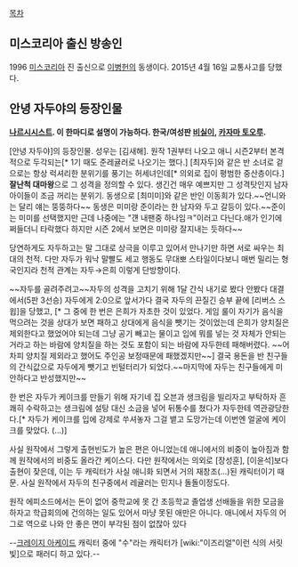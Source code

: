 [[목차]]

== 미스코리아 출신 방송인 ==
1996 [[미스코리아]] 진 출신으로 [[이병헌]]의 동생이다. 2015년 4월 16일 교통사고를 당했다.

== 안녕 자두야의 등장인물 ==
'''[[나르시시스트]]. 이 한마디로 설명이 가능하다. 한국/여성판 [[비실이]], [[카자마 토오루]].'''

[안녕 자두야]의 등장인물. 성우는 [김새해]. 원작 1권부터 나오고 애니 시즌2부터 본격적으로 두각되는[* 1기 때도 준레귤러로 나오기는 했다.] [최자두]와 같은 반 소녀로 겉으로는 항상 럭셔리한 분위기를 풍기는 허세녀인데[* 의외로 집이 평범한 중산층이다.] '''잘난척 대마왕'''으로 그 성격을 정의할 수 있다. 생긴건 매우 예쁘지만 그 성격탓인지 남자아이들이 조금 꺼리는 분위기. 동생으로 [최미미]와 같은 반인 이동희가 있다.~~언니와는 달리 얘는 뚱뚱하다~~ 동생은 미미랑 준이라는 한 남자와 두고 갈등이 있다.~~준이는 미미를 선택했지만 근데 나중에는 "걘 내팬중 하나임ㅋ"이러고 다닌다.애가 인기에 쩌들더니 타락했다 하지만 시즌 2에서 보면은 미미랑 잘지내는 듯하다~~

당연하게도 자두하고는 말 그대로 상극을 이루고 있어서 만나기만 하면 서로 싸우는 최대의 천적. 다만 자두가 워낙 말빨도 세고 행동도 무대뽀 스타일이다보니 매번 밀리는 형국인지라 천적 관계는 자두→은희 이렇게 단방향이다.

~~자두를 골려주려고~~자두의 성격을 고치기 위해 1달 간식 내기로 봤다 안봤다 대결에서(5판 3선승) 자두에게 2:0으로 앞서가다 결국 자두의 끈질긴 승부 끝에 [리버스 스윕]을 당했고, [* 그 중에 한 번은 은희가 자초한 것이 있었다. 게임 룰이 자기가 음식을 먹으려는 것을 상대가 보면 패하고 상대에게 음식을 뺏기는 것이었는데 은희가 양치질은 제외한다고 했었어야 되는데 그냥 공기 빼고는 물이고 입에 뭐를 넣는 것 자체가 안되는 거라고 하는 바람에 양치질을 하는 것도 포함이 되는 바람에 자두한테 패해버렸다. ~~어차피 양치질 제외라고 했어도 주인공 보정때문에 패했겠지만~~] 결국 용돈을 반 친구들의 간식값으로 자두에게 뺏기고 빈털터리가 되었다.~~마지막에 자두는 친구들에게 미안하다고 반성했지만~~

한 번은 자두가 케이크를 만들기 위해 자기네 집 오븐과 생크림을 빌리자고 부탁하자 흔쾌히 수락하고는 생크림에 설탕 대신 소금을 넣어 뒤통수를 쳤다가 자두한테 역관광당한다.[* 자두가 케이크를 입에 강제로 쑤셔놓자 그걸 뱉고 도망가는데 이번엔 얼굴에 케이크를 맞았다. (...)]

사실 원작에서 그렇게 출현빈도가 높은 편은 아니었는데 애니에서의 비중이 높아짐과 함께 원작에서의 비중도 올라간 케이스다. 다만 원작에서는 의외로 [장성훈], [이윤석]보다 출현이 잦은데, 이는 두 캐릭터가 사실 애니화 되면서 거의 재창조(...)된 캐릭터이기 때문. 사실 원작에서 자두의 친구중에서 레귤러는 민지나 돌돌이정도다.

원작 에피소드에서는 돈이 없어 중학교에 못 간 초등학교 졸업생 선배들을 위한 모금을 하자고 학급회의에 건의하는 일도 있어서 마냥 못된 애만은 아니다. 애니에서 자두의 어그로 역으로 나와 안 좋은 면이 부각된 점이 없잖아 있다

--[[크레이지 아케이드]] 캐릭터 중에 "수"라는 캐릭터가 [wiki:"이즈리얼"이런 식의 서릿빛]으로 패러디 하고 있다.--
